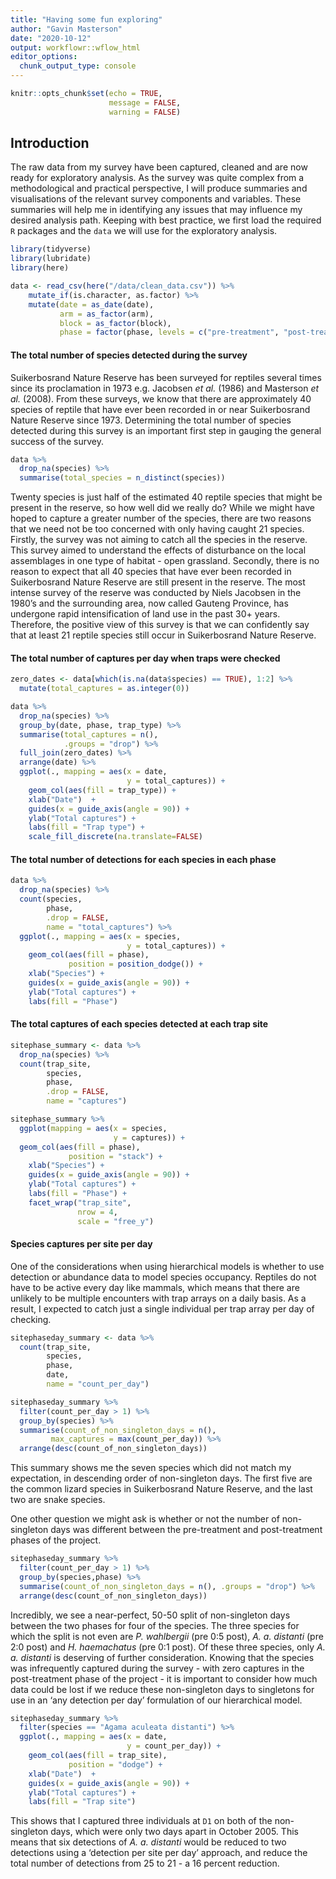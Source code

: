 ```yaml
---
title: "Having some fun exploring"
author: "Gavin Masterson"
date: "2020-10-12"
output: workflowr::wflow_html
editor_options:
  chunk_output_type: console
---
```


```r
knitr::opts_chunk$set(echo = TRUE, 
                      message = FALSE,
                      warning = FALSE)
```

## **Introduction**

The raw data from my survey have been captured, cleaned and are now ready for exploratory analysis.
As the survey was quite complex from a methodological and practical perspective, I will produce summaries and visualisations of the relevant survey components and variables.
These summaries will help me in identifying any issues that may influence my desired analysis path.
Keeping with best practice, we first load the required `R` packages and the `data` we will use for the exploratory analysis.

```r
library(tidyverse)
library(lubridate)
library(here)

data <- read_csv(here("/data/clean_data.csv")) %>%
    mutate_if(is.character, as.factor) %>%
    mutate(date = as_date(date),
           arm = as_factor(arm),
           block = as_factor(block),
           phase = factor(phase, levels = c("pre-treatment", "post-treatment")))
```

#### **The total number of species detected during the survey**

Suikerbosrand Nature Reserve has been surveyed for reptiles several times since its proclamation in 1973 e.g. Jacobsen *et al.* (1986) and Masterson *et al.* (2008).
From these surveys, we know that there are approximately 40 species of reptile that have ever been recorded in or near Suikerbosrand Nature Reserve since 1973.
Determining the total number of species detected during this survey is an important first step in gauging the general success of the survey. 

```r
data %>% 
  drop_na(species) %>% 
  summarise(total_species = n_distinct(species))
```

Twenty species is just half of the estimated 40 reptile species that might be present in the reserve, so how well did we really do?
While we might have hoped to capture a greater number of the species, there are two reasons that we need not be too concerned with only having caught 21 species. 
Firstly, the survey was not aiming to catch all the species in the reserve.
This survey aimed to understand the effects of disturbance on the local assemblages in one type of habitat - open grassland. 
Secondly, there is no reason to expect that all 40 species that have ever been recorded in Suikerbosrand Nature Reserve are still present in the reserve. 
The most intense survey of the reserve was conducted by Niels Jacobsen in the 1980's and the surrounding area, now called Gauteng Province, has undergone rapid intensification of land use in the past 30+ years.
Therefore, the positive view of this survey is that we can confidently say that at least 21 reptile species still occur in Suikerbosrand Nature Reserve.

#### **The total number of captures per day when traps were checked**

```r
zero_dates <- data[which(is.na(data$species) == TRUE), 1:2] %>%
  mutate(total_captures = as.integer(0))

data %>%
  drop_na(species) %>% 
  group_by(date, phase, trap_type) %>% 
  summarise(total_captures = n(),
            .groups = "drop") %>%
  full_join(zero_dates) %>%
  arrange(date) %>% 
  ggplot(., mapping = aes(x = date,
                          y = total_captures)) +
    geom_col(aes(fill = trap_type)) +
    xlab("Date")  +
    guides(x = guide_axis(angle = 90)) +
    ylab("Total captures") +
    labs(fill = "Trap type") +
    scale_fill_discrete(na.translate=FALSE)
```

#### **The total number of detections for each species in each phase**

```r
data %>%
  drop_na(species) %>% 
  count(species, 
        phase,
        .drop = FALSE,
        name = "total_captures") %>%  
  ggplot(., mapping = aes(x = species,
                          y = total_captures)) +
    geom_col(aes(fill = phase),
             position = position_dodge()) +
    xlab("Species") +
    guides(x = guide_axis(angle = 90)) +
    ylab("Total captures") +
    labs(fill = "Phase")
```

#### **The total captures of each species detected at each trap site**

```r
sitephase_summary <- data %>% 
  drop_na(species) %>% 
  count(trap_site,
        species,
        phase,
        .drop = FALSE,
        name = "captures")

sitephase_summary %>% 
  ggplot(mapping = aes(x = species,
                       y = captures)) +
  geom_col(aes(fill = phase),
             position = "stack") +
    xlab("Species") +
    guides(x = guide_axis(angle = 90)) +
    ylab("Total captures") +
    labs(fill = "Phase") +
    facet_wrap("trap_site",
               nrow = 4,
               scale = "free_y")
```

#### **Species captures per site per day**

One of the considerations when using hierarchical models is whether to use detection or abundance data to model species occupancy.
Reptiles do not have to be active every day like mammals, which means that there are unlikely to be multiple encounters with trap arrays on a daily basis. 
As a result, I expected to catch just a single individual per trap array per day of checking.

```r
sitephaseday_summary <- data %>%
  count(trap_site, 
        species,
        phase, 
        date,
        name = "count_per_day")

sitephaseday_summary %>%
  filter(count_per_day > 1) %>% 
  group_by(species) %>% 
  summarise(count_of_non_singleton_days = n(),
         max_captures = max(count_per_day)) %>% 
  arrange(desc(count_of_non_singleton_days))

```

This summary shows me the seven species which did not match my expectation, in descending order of non-singleton days.
The first five are the common lizard species in Suikerbosrand Nature Reserve, and the last two are snake species.

One other question we might ask is whether or not the number of non-singleton days was different between the pre-treatment and post-treatment phases of the project. 

```r
sitephaseday_summary %>% 
  filter(count_per_day > 1) %>% 
  group_by(species,phase) %>% 
  summarise(count_of_non_singleton_days = n(), .groups = "drop") %>% 
  arrange(desc(count_of_non_singleton_days))
```

Incredibly, we see a near-perfect, 50-50 split of non-singleton days between the two phases for four of the species. 
The  three species for which the split is not even are *P. wahlbergii* (pre 0:5 post), *A. a. distanti* (pre 2:0 post) and *H. haemachatus* (pre 0:1 post).
Of these three species, only *A. a. distanti* is deserving of further consideration.
Knowing that the species was infrequently captured during the survey - with zero captures in the post-treatment phase of the project - it is important to consider how much data could be lost if we reduce these non-singleton days to singletons for use in an 'any detection per day' formulation of our hierarchical model.

```r
sitephaseday_summary %>% 
  filter(species == "Agama aculeata distanti") %>% 
  ggplot(., mapping = aes(x = date,
                          y = count_per_day)) +
    geom_col(aes(fill = trap_site),
             position = "dodge") +
    xlab("Date")  +
    guides(x = guide_axis(angle = 90)) +
    ylab("Total captures") +
    labs(fill = "Trap site")
```

This shows that I captured three individuals at `D1` on both of the non-singleton days, which were only two days apart in October 2005.
This means that six detections of *A. a. distanti* would be reduced to two detections using a 'detection per site per day' approach, and reduce the total number of detections from 25 to 21 - a 16 percent reduction.
